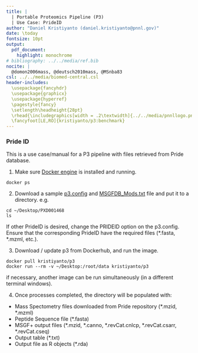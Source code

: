 ```yaml
---
title: | 
  | Portable Proteomics Pipeline (P3) 
  | Use Case: PrideID
author: "Daniel Kristiyanto (daniel.kristiyanto@pnnl.gov)"
date: \today
fontsize: 10pt
output: 
  pdf_document: 
    highlight: monochrome
# bibliography: ../../media/ref.bib
nocite: |
  @domon2006mass, @deutsch2010mass, @MSnba83
csl: ../../media/biomed-central.csl
header-includes:
  \usepackage{fancyhdr}
  \usepackage{graphicx}
  \usepackage{hyperref}
  \pagestyle{fancy}
  \setlength\headheight{28pt}
  \rhead{\includegraphics[width = .2\textwidth]{../../media/pnnllogo.png}}
  \fancyfoot[LE,RO]{kristiyanto/p3:benchmark}
---
```

\rule{\textwidth}{1pt}


### Pride ID

This is a use case/manual for a P3 pipeline with files retrieved from Pride database. 

1. Make sure [Docker engine](https://docs.docker.com/engine/installation/) is installed and running.
```
docker ps
```
2. Download a sample [p3.config](p3.config) and [MSGFDB_Mods.txt](MSGFDB_Mods.txt) file and put it to a directory. e.g. 

```
cd ~/Desktop/PXD001468
ls
```
If other PrideID is desired, change the PRIDEID option on the p3.config. Ensure that the corresponding PrideID have the required files (\*.fasta, \*.mzml, etc.).

3. Download / update p3 from Dockerhub, and run the image.

```
docker pull kristiyanto/p3
docker run --rm -v ~/Desktop:/root/data kristiyanto/p3
```
if necessary, another image can be run simultaneously (in a different terminal windows).



4. Once processes completed, the directory will be populated with:
- Mass Spectometry files downloaded from Pride repository (\*.mzid, \*.mzml)
- Peptide Sequence file (\*.fasta)
- MSGF+ output files (\*.mzid, \*.canno, \*.revCat.cnlcp, *.revCat.csarr, \*.revCat.cseq)
- Output table (\*.txt)
- Output file as R objects (\*.rda)
